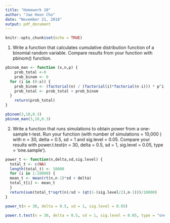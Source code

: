 ```yaml
---
title: "Homework 10"
author: "Jae Hoon Cho"
date: "November 21, 2018"
output: pdf_document
---
```


```r
knitr::opts_chunk$set(echo = TRUE)
```

1. Write a function that calculates cumulative distribution function of a binomial random variable. Compare results from your function with pbinom() function.

```r
pbinom_man <- function (x,n,p) {
    prob_total <-0
    prob_binom <- 0
  for (i in (0:x)) {
    prob_binom <- (factorial(n) / (factorial(i)*factorial(n-i))) * p^i * (1-p)^(n-i)
    prob_total <- prob_total + prob_binom
  }
    return(prob_total)
}

pbinom(3,10,0.3)
pbinom_man(3,10,0.3)
```

2. Write a function that runs simulations to obtain power from a one-sample t-test. Run your function (with number of simulations = 10,000 ) with n = 30, delta = 0.5, sd = 1 and sig.level = 0.05. Compare
your results with power.t.test(n = 30, delta = 0.5, sd = 1, sig.level = 0.05, type = ‘one.sample’).

```r
power_t <- function(n,delta,sd,sig.level) {
  total_t <- c(NA)
  length(total_t) <- 10000
  for (i in 1:10000) {
  mean_t <- mean(rt(n,n-1)*sd + delta)
  total_t[i] <- mean_t 
  }
  return(sum(total_t*sqrt(n)/sd > (qt(1-(sig.level/2),n-1)))/10000)
}

power_t(n = 30, delta = 0.5, sd = 1, sig.level = 0.05)

power.t.test(n = 30, delta = 0.5, sd = 1, sig.level = 0.05, type = "one.sample")
```








